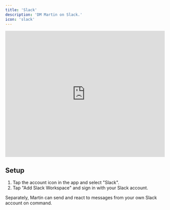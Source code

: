 ```yaml
---
title: 'Slack'
description: 'DM Martin on Slack.'
icon: 'slack'
---
```


<iframe
  width="100%"
  height="400"
  src="https://www.youtube.com/embed/n7-YWy4xTfo?si=G6gw4LisaVKGOazo"
  title="YouTube video player"
  frameborder="0"
  allow="accelerometer; autoplay; clipboard-write; encrypted-media; gyroscope; picture-in-picture"
  allowfullscreen
  ></iframe>

## Setup

1. Tap the account icon in the app and select "Slack".
2. Tap "Add Slack Workspace" and sign in with your Slack account.

<Tip>
    Separately, Martin can send and react to messages from your own Slack account on command.
</Tip>